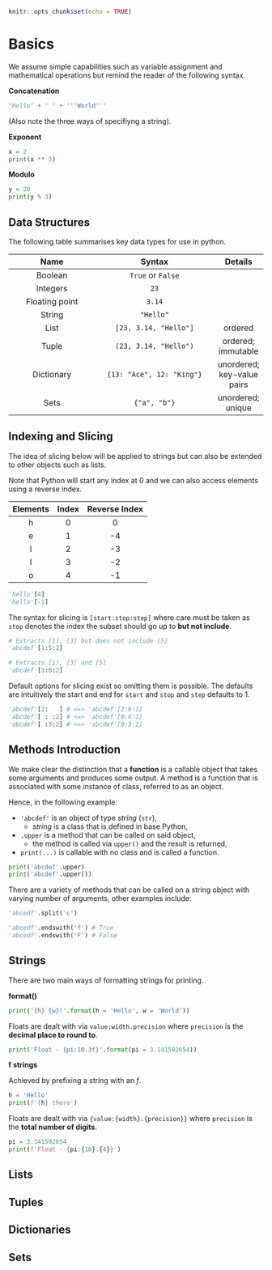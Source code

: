 ```r
knitr::opts_chunk$set(echo = TRUE)
```

# Basics 

We assume simple capabilities such as variable assignment and mathematical 
    operations but remind the reader of the following syntax.
  
**Concatenation**

```python
"Hello" + ' ' + '''World'''
```

(Also note the three ways of specifiyng a string).

**Exponent**
    
```python
x = 2
print(x ** 3)
```

**Modulo**

```python
y = 20
print(y % 3)
```

## Data Structures

The following table summarises key data types for use in python.

| Name            | Syntax                    | Details
| :-------------: | :-------------------:     | :--:
| Boolean         | `True` or `False`         |
| Integers        | `23`                      |
| Floating point  | `3.14`                    |
| String          | `"Hello"`                 |
| List            | `[23, 3.14, "Hello"]`     | ordered
| Tuple           | `(23, 3.14, "Hello")`     | ordered; immutable
| Dictionary      | `{13: "Ace", 12: "King"}` | unordered;  key-value pairs
| Sets            | `{"a", "b"}`              | unordered; unique

## Indexing and Slicing

The idea of slicing below will be applied to strings but can also be extended 
    to other objects such as lists.
    
Note that Python will start any index at 0 and we can also access elements 
    using a reverse index.
    
| Elements  | Index | Reverse Index
| :--:      | :--:  | :--:
| h         | 0     | 0
| e         | 1     | -4
| l         | 2     | -3
| l         | 3     | -2
| o         | 4     | -1

```python
'hello'[4]
'hello'[-1]
```

The syntax for slicing is `[start:stop:step]` where care must be taken as `stop`
    denotes the index the subset should go up to **but not include**.
    
```python
# Extracts [1], [3] but does not include [5] 
'abcdef'[1:5:2]
```

```python
# Extracts [1], [3] and [5] 
'abcdef'[1:6:2]
```

Default options for slicing exist so omitting them is possible. The defaults 
    are intuitively the start and end for `start` and `stop` and `step` 
    defaults to 1.

```python
'abcdef'[2:   ] # <=> 'abcdef'[2:6:1]
'abcdef'[ : :2] # <=> 'abcdef'[0:6:1]
'abcdef'[ :3:2] # <=> 'abcdef'[0:3:2]
```

## Methods Introduction

We make clear the distinction that a **function** is a callable object that 
    takes some arguments and produces some output.
A method is a function that is associated with some instance of class, 
    referred to as an object.
    
Hence, in the following example:

- `'abcdef'` is an object of type *string* (`str`),
  - *string* is a class that is defined in base Python,
- `.upper` is a method that can be called on said object,
  - the method is called via `upper()` and the result is returned,
- `print(...)` is callable with no class and is called a function.
    
```python
print('abcdef'.upper)
print('abcdef'.upper())
```

There are a variety of methods that can be called on a string object with 
    varying number of arguments, other examples include:

```python
'abcedf'.split('c')
```

```python
'abcedf'.endswith('f') # True
'abcedf'.endswith('F') # False
```

## Strings

There are two main ways of formatting strings for printing.

**format()**

```python
print('{h} {w}!'.format(h = 'Hello', w = 'World'))
```

Floats are dealt with via `value:width.precision` where `precision` is 
    the **decimal place to round to**.

```python
print('Float - {pi:10.3f}'.format(pi = 3.141592654))
```

**f strings**

Achieved by prefixing a string with an *f*.

```python
h = 'Hello'
print(f'{h} there')
```

Floats are dealt with via `{value:{width}.{precision}}` where `precision` is 
    the **total number of digits**.
    
```python
pi = 3.141592654
print(f'Float - {pi:{10}.{4}}')
```

## Lists

## Tuples

## Dictionaries

## Sets